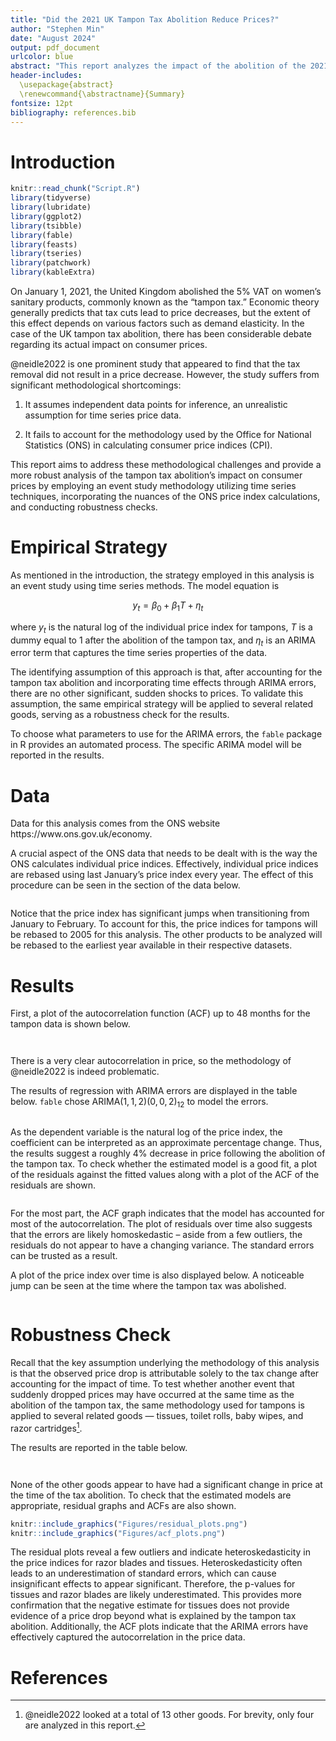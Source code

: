 ```yaml
---
title: "Did the 2021 UK Tampon Tax Abolition Reduce Prices?"
author: "Stephen Min"
date: "August 2024"
output: pdf_document
urlcolor: blue
abstract: "This report analyzes the impact of the abolition of the 2021 UK tampon tax on prices. In particular, it is found that the elimination of the tax resulted in a roughly 4% decrease in the price of tampons, meaning that a majority of the savings was passed on to the consumers."
header-includes:
  \usepackage{abstract}
  \renewcommand{\abstractname}{Summary}
fontsize: 12pt
bibliography: references.bib
---
```


# Introduction

```r
knitr::read_chunk("Script.R")
library(tidyverse)
library(lubridate)
library(ggplot2)
library(tsibble)
library(fable)
library(feasts)
library(tseries)
library(patchwork)
library(kableExtra)
```

On January 1, 2021, the United Kingdom abolished the 5% VAT on women's sanitary products, commonly known as the "tampon tax." Economic theory generally predicts that tax cuts lead to price decreases, but the extent of this effect depends on various factors such as demand elasticity. In the case of the UK tampon tax abolition, there has been considerable debate regarding its actual impact on consumer prices.

@neidle2022 is one prominent study that appeared to find that the tax removal did not result in a price decrease. However, the study suffers from significant methodological shortcomings:

1.  It assumes independent data points for inference, an unrealistic assumption for time series price data.

2.  It fails to account for the methodology used by the Office for National Statistics (ONS) in calculating consumer price indices (CPI).

This report aims to address these methodological challenges and provide a more robust analysis of the tampon tax abolition's impact on consumer prices by employing an event study methodology utilizing time series techniques, incorporating the nuances of the ONS price index calculations, and conducting robustness checks.

# Empirical Strategy

As mentioned in the introduction, the strategy employed in this analysis is an event study using time series methods. The model equation is

$$
y_t = \beta_0 + \beta_1 T + \eta_t
$$

where $y_t$ is the natural log of the individual price index for tampons, $T$ is a dummy equal to 1 after the abolition of the tampon tax, and $\eta_t$ is an ARIMA error term that captures the time series properties of the data.

The identifying assumption of this approach is that, after accounting for the tampon tax abolition and incorporating time effects through ARIMA errors, there are no other significant, sudden shocks to prices. To validate this assumption, the same empirical strategy will be applied to several related goods, serving as a robustness check for the results.

To choose what parameters to use for the ARIMA errors, the `fable` package in R provides an automated process. The specific ARIMA model will be reported in the results.

# Data 

Data for this analysis comes from the ONS website https://www.ons.gov.uk/economy. 

A crucial aspect of the ONS data that needs to be dealt with is the way the ONS calculates individual price indices. Effectively, individual price indices are rebased using last January's price index every year. The effect of this procedure can be seen in the section of the data below.

```r
```

Notice that the price index has significant jumps when transitioning from January to February. To account for this, the price indices for tampons will be rebased to 2005 for this analysis. The other products to be analyzed will be rebased to the earliest year available in their respective datasets.

# Results

First, a plot of the autocorrelation function (ACF) up to 48 months for the tampon data is shown below.

```r
```

```r
```

There is a very clear autocorrelation in price, so the methodology of @neidle2022 is indeed problematic.

The results of regression with ARIMA errors are displayed in the table below. `fable` chose ARIMA$(1,1,2)(0,0,2)_{12}$ to model the errors.

```r
```

As the dependent variable is the natural log of the price index, the coefficient can be interpreted as an approximate percentage change. Thus, the results suggest a roughly 4% decrease in price following the abolition of the tampon tax. To check whether the estimated model is a good fit, a plot of the residuals against the fitted values along with a plot of the ACF of the residuals are shown.

```r
```

For the most part, the ACF graph indicates that the model has accounted for most of the autocorrelation. The plot of residuals over time also suggests that the errors are likely homoskedastic -- aside from a few outliers, the residuals do not appear to have a changing variance. The standard errors can be trusted as a result.

A plot of the price index over time is also displayed below. A noticeable jump can be seen at the time where the tampon tax was abolished.

```r
```

# Robustness Check

Recall that the key assumption underlying the methodology of this analysis is that the observed price drop is attributable solely to the tax change after accounting for the impact of time. To test whether another event that suddenly dropped prices may have occurred at the same time as the abolition of the tampon tax, the same methodology used for tampons is applied to several related goods — tissues, toilet rolls, baby wipes, and razor cartridges^[@neidle2022 looked at a total of 13 other goods. For brevity, only four are analyzed in this report.]. 

The results are reported in the table below.

```r
```

```r
```

None of the other goods appear to have had a significant change in price at the time of the tax abolition. To check that the estimated models are appropriate, residual graphs and ACFs are also shown.

```r
knitr::include_graphics("Figures/residual_plots.png")
knitr::include_graphics("Figures/acf_plots.png")
```

The residual plots reveal a few outliers and indicate heteroskedasticity in the price indices for razor blades and tissues. Heteroskedasticity often leads to an underestimation of standard errors, which can cause insignificant effects to appear significant. Therefore, the p-values for tissues and razor blades are likely underestimated. This provides more confirmation that the negative estimate for tissues does not provide evidence of a price drop beyond what is explained by the tampon tax abolition. Additionally, the ACF plots indicate that the ARIMA errors have effectively captured the autocorrelation in the price data.

\newpage

# References
